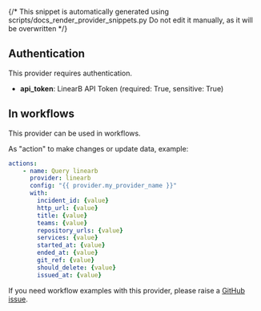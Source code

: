 {/* This snippet is automatically generated using scripts/docs_render_provider_snippets.py 
Do not edit it manually, as it will be overwritten */}

## Authentication
This provider requires authentication.
- **api_token**: LinearB API Token (required: True, sensitive: True)


## In workflows

This provider can be used in workflows.



As "action" to make changes or update data, example:
```yaml
actions:
    - name: Query linearb
      provider: linearb
      config: "{{ provider.my_provider_name }}"
      with:
        incident_id: {value}  
        http_url: {value}  
        title: {value}  
        teams: {value}  
        repository_urls: {value}  
        services: {value}  
        started_at: {value}  
        ended_at: {value}  
        git_ref: {value}  
        should_delete: {value}  
        issued_at: {value}  
```



If you need workflow examples with this provider, please raise a [GitHub issue](https://github.com/keephq/keep/issues).
